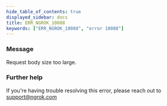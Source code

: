 ```yaml
---
hide_table_of_contents: true
displayed_sidebar: docs
title: ERR_NGROK_10088
keywords: ["ERR_NGROK_10088", "error 10088"]
---
```


### Message

Request body size too large.

### Further help

If you're having trouble resolving this error, please reach out to [support@ngrok.com](mailto:support@ngrok.com?subject=Help%20with%20ERR_NGROK_10088)
